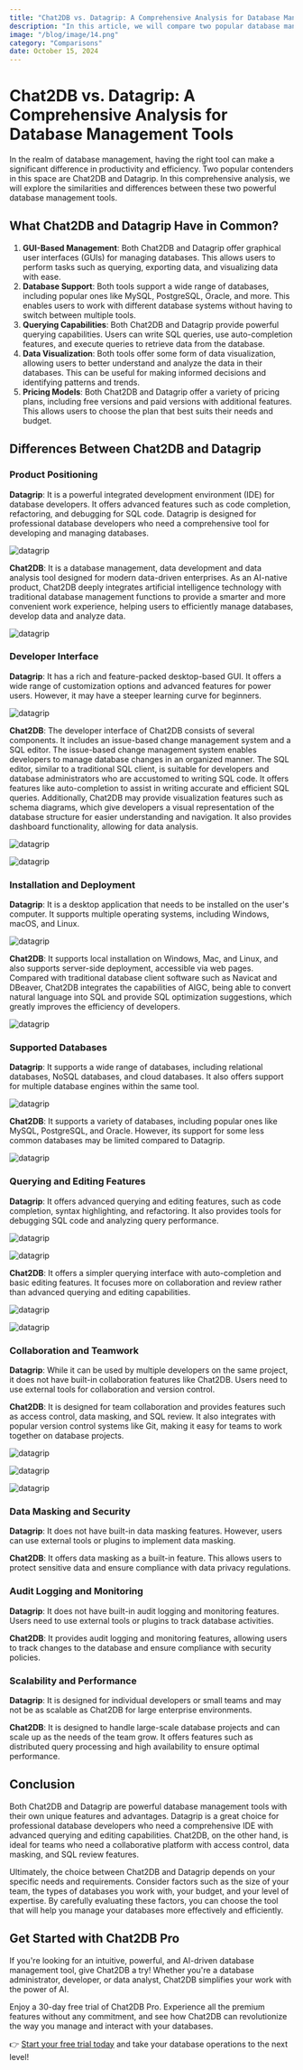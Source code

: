 ```yaml
---
title: "Chat2DB vs. Datagrip: A Comprehensive Analysis for Database Management Tools"
description: "In this article, we will compare two popular database management tools, Chat2DB and Datagrip, to assist in your evaluation."
image: "/blog/image/14.png"
category: "Comparisons"
date: October 15, 2024
---
```


# Chat2DB vs. Datagrip: A Comprehensive Analysis for Database Management Tools


<Authors date="October 15, 2024">
  <Author name="Jing" link="https://chat2db.ai" />
</Authors>

In the realm of database management, having the right tool can make a significant difference in productivity and efficiency. Two popular contenders in this space are Chat2DB and Datagrip. In this comprehensive analysis, we will explore the similarities and differences between these two powerful database management tools.

## What Chat2DB and Datagrip Have in Common?

1. **GUI-Based Management**: Both Chat2DB and Datagrip offer graphical user interfaces (GUIs) for managing databases. This allows users to perform tasks such as querying, exporting data, and visualizing data with ease.
2. **Database Support**: Both tools support a wide range of databases, including popular ones like MySQL, PostgreSQL, Oracle, and more. This enables users to work with different database systems without having to switch between multiple tools.
3. **Querying Capabilities**: Both Chat2DB and Datagrip provide powerful querying capabilities. Users can write SQL queries, use auto-completion features, and execute queries to retrieve data from the database.
4. **Data Visualization**: Both tools offer some form of data visualization, allowing users to better understand and analyze the data in their databases. This can be useful for making informed decisions and identifying patterns and trends.
5. **Pricing Models**: Both Chat2DB and Datagrip offer a variety of pricing plans, including free versions and paid versions with additional features. This allows users to choose the plan that best suits their needs and budget.

## Differences Between Chat2DB and Datagrip

### Product Positioning

**Datagrip**: It is a powerful integrated development environment (IDE) for database developers. It offers advanced features such as code completion, refactoring, and debugging for SQL code. Datagrip is designed for professional database developers who need a comprehensive tool for developing and managing databases.

![datagrip](/image/blog/datagrip/1.png)

**Chat2DB**: It is a database management, data development and data analysis tool designed for modern data-driven enterprises. As an AI-native product, Chat2DB deeply integrates artificial intelligence technology with traditional database management functions to provide a smarter and more convenient work experience, helping users to efficiently manage databases, develop data and analyze data.

![datagrip](/image/blog/datagrip/2.png)

### Developer Interface

**Datagrip**: It has a rich and feature-packed desktop-based GUI. It offers a wide range of customization options and advanced features for power users. However, it may have a steeper learning curve for beginners.

![datagrip](/image/blog/datagrip/3.png)

**Chat2DB**: The developer interface of Chat2DB consists of several components. It includes an issue-based change management system and a SQL editor. The issue-based change management system enables developers to manage database changes in an organized manner. The SQL editor, similar to a traditional SQL client, is suitable for developers and database administrators who are accustomed to writing SQL code. It offers features like auto-completion to assist in writing accurate and efficient SQL queries. Additionally, Chat2DB may provide  visualization features such as schema diagrams, which give developers a visual representation of the database structure for easier understanding and navigation.  It also provides dashboard functionality, allowing for data analysis.

![datagrip](/image/blog/datagrip/4.png)

![datagrip](/image/blog/datagrip/5.png)

### Installation and Deployment

**Datagrip**: It is a desktop application that needs to be installed on the user's computer. It supports multiple operating systems, including Windows, macOS, and Linux.

![datagrip](/image/blog/datagrip/6.png)

**Chat2DB**: It supports local installation on Windows, Mac, and Linux, and also supports server-side deployment, accessible via web pages. Compared with traditional database client software such as Navicat and DBeaver, Chat2DB integrates the capabilities of AIGC, being able to convert natural language into SQL and provide SQL optimization suggestions, which greatly improves the efficiency of developers.

![datagrip](/image/blog/datagrip/7.png)

### Supported Databases

**Datagrip**: It supports a wide range of databases, including relational databases, NoSQL databases, and cloud databases. It also offers support for multiple database engines within the same tool.

![datagrip](/image/blog/datagrip/8.png)

**Chat2DB**: It supports a variety of databases, including popular ones like MySQL, PostgreSQL, and Oracle. However, its support for some less common databases may be limited compared to Datagrip.

![datagrip](/image/blog/datagrip/9.png)

### Querying and Editing Features

**Datagrip**: It offers advanced querying and editing features, such as code completion, syntax highlighting, and refactoring. It also provides tools for debugging SQL code and analyzing query performance.

![datagrip](/image/blog/datagrip/10.png)

![datagrip](/image/blog/datagrip/11.png)

**Chat2DB**: It offers a simpler querying interface with auto-completion and basic editing features. It focuses more on collaboration and review rather than advanced querying and editing capabilities.

![datagrip](/image/blog/datagrip/12.png)

![datagrip](/image/blog/datagrip/13.png)

### Collaboration and Teamwork

**Datagrip**: While it can be used by multiple developers on the same project, it does not have built-in collaboration features like Chat2DB. Users need to use external tools for collaboration and version control.

**Chat2DB**: It is designed for team collaboration and provides features such as access control, data masking, and SQL review. It also integrates with popular version control systems like Git, making it easy for teams to work together on database projects.

![datagrip](/image/blog/datagrip/14.png)

![datagrip](/image/blog/datagrip/15.png)

![datagrip](/image/blog/datagrip/16.png)

### Data Masking and Security

**Datagrip**: It does not have built-in data masking features. However, users can use external tools or plugins to implement data masking.

**Chat2DB**: It offers data masking as a built-in feature. This allows users to protect sensitive data and ensure compliance with data privacy regulations.

### Audit Logging and Monitoring

**Datagrip**: It does not have built-in audit logging and monitoring features. Users need to use external tools or plugins to track database activities.

**Chat2DB**: It provides audit logging and monitoring features, allowing users to track changes to the database and ensure compliance with security policies.

### Scalability and Performance

**Datagrip**: It is designed for individual developers or small teams and may not be as scalable as Chat2DB for large enterprise environments.

**Chat2DB**: It is designed to handle large-scale database projects and can scale up as the needs of the team grow. It offers features such as distributed query processing and high availability to ensure optimal performance.

## Conclusion

Both Chat2DB and Datagrip are powerful database management tools with their own unique features and advantages. Datagrip is a great choice for professional database developers who need a comprehensive IDE with advanced querying and editing capabilities. Chat2DB, on the other hand, is ideal for teams who need a collaborative platform with access control, data masking, and SQL review features.

Ultimately, the choice between Chat2DB and Datagrip depends on your specific needs and requirements. Consider factors such as the size of your team, the types of databases you work with, your budget, and your level of expertise. By carefully evaluating these factors, you can choose the tool that will help you manage your databases more effectively and efficiently.

## Get Started with Chat2DB Pro

If you're looking for an intuitive, powerful, and AI-driven database management tool, give Chat2DB a try! Whether you're a database administrator, developer, or data analyst, Chat2DB simplifies your work with the power of AI.

Enjoy a 30-day free trial of Chat2DB Pro. Experience all the premium features without any commitment, and see how Chat2DB can revolutionize the way you manage and interact with your databases.

👉 [Start your free trial today](https://chat2db.ai/pricing) and take your database operations to the next level!
